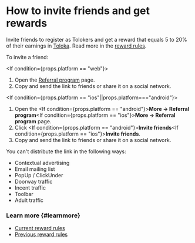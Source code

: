 
# How to invite friends and get rewards

Invite friends to register as Tolokers and get a reward that equals 5 to 20% of their earnings in [Toloka](http://toloka.yandex.com/). Read more in the [reward rules](/docs-new/tolokers/referal-rules).

To invite a friend:

<If condition={props.platform == "web"}>

1. Open the [Referral program](https://toloka.yandex.com/profile/referral) page.
1. Copy and send the link to friends or share it on a social network.

</If><If condition={props.platform == "ios"||props.platform==="android"}>

1. Open the <If condition={props.platform == "android"}>**More → Referral program**</If><If condition={props.platform == "ios"}>**More → Referral program**</If> page.
1. Click <If condition={props.platform == "android"}>**Invite friends**</If><If condition={props.platform == "ios"}>**Invite friends**</If>.
1. Copy and send the link to friends or share it on a social network.

</If>

<Note mode="restriction" title="Alert">

You can't distribute the link in the following ways:

- Contextual advertising
- Email mailing list
- PopUp / ClickUnder
- Doorway traffic
- Incent traffic
- Toolbar
- Adult traffic

</Note>

### Learn more {#learnmore}

- [Current reward rules](/docs-new/tolokers/referal-rules)
- [Previous reward rules](/docs-new/tolokers/referal-archive)

<SupportButton/>
